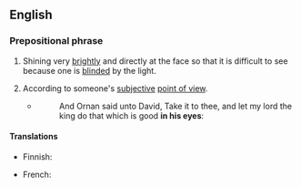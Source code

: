 ==English==
{{rfd|en|section=in one's eyes}}

===Prepositional phrase===
{{en-PP}}

# Shining very [[brightly]] and directly at the face so that it is difficult to see because one is [[blinded]] by the light.
#: {{ux|en|I couldn't see the traffic light because the sun was '''in my eyes'''.}}
# {{lb|en|figuratively}} According to someone's [[subjective]] [[point of view]].
#* {{RQ:KJV|1 Chronicles|21|23}}
#*: And Ornan said unto David, Take it to thee, and let my lord the king do that which is good '''in his eyes''':

====Translations====
{{trans-top|(figurative) according to someone's point of view}}
* Finnish: {{t|fi|mielestä}}
{{trans-mid}}
* French: {{t+|fr|aux yeux de}}
{{trans-bottom}}